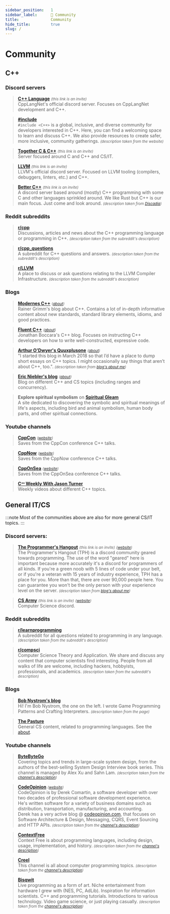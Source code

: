 ```yaml
---
sidebar_position:	1
sidebar_label:		👥 Community
title:				Community
hide_title:			true
slug: /
---
```


# Community

## <b>C++</b>

### Discord servers

> [**C++ Language**](https://discord.gg/VRGPw5JCX5) <small><i>(this link is an invite)</i></small>  
CppLangNet's official discord server. Focuses on CppLangNet development and C++.

> [**#include**](https://www.includecpp.org/discord/)  
`#include <C++>` is a global, inclusive, and diverse community for developers interested in C++. Here, you can find a welcoming space to learn and discuss C++. We also provide resources to create safer, more inclusive, community gatherings. <small><i>(description taken from the website)</i></small>

> [**Together C & C++**](https://discord.gg/tccpp) <small><i>(this link is an invite)</i></small>  
Server focused around C and C++ and CS/IT.

> [**LLVM**](https://discord.gg/GFK3TmG6EQ) <small><i>(this link is an invite)</i></small>  
LLVM's official discord server. Focused on LLVM tooling (compilers, debuggers, linters, etc.) and C++.

> [**Better C++**](https://discord.com/invite/sJJjX8B) <small><i>(this link is an invite)</i></small>  
A discord server based around (mostly) C++ programming with some C and other languages sprinkled around. We like Rust but C++ is our main focus. Just come and look around. <small><i>(description taken from <a href="https://discadia.com/server/bettercpp/">Discadia</a>)</i></small>

### Reddit subreddits

> [**r/cpp**](https://www.reddit.com/r/cpp)  
Discussions, articles and news about the C++ programming language or programming in C++. <small><i>(description taken from the subreddit's description)</i></small>

> [**r/cpp_questions**](https://www.reddit.com/r/cpp_questions)  
A subreddit for C++ questions and answers. <small><i>(description taken from the subreddit's description)</i></small>

> [**r/LLVM**](https://www.reddit.com/r/LLVM)  
A place to discuss or ask questions relating to the LLVM Compiler Infrastructure. <small><i>(description taken from the subreddit's description)</i></small>

### Blogs

> [**Modernes C++**](https://www.modernescpp.com/) <small>(<i><a href="https://www.modernescpp.com/index.php/der-einstieg-in-modernes-c">about</a>)</i></small>  
Rainer Grimm's blog about C++. Contains a lot of in-depth informative content about new standards, standard library elements, idioms, and good practices.

> [**Fluent C++**](https://www.fluentcpp.com/) <small><i>(<a href="https://www.fluentcpp.com/about-me/">about</a>)</i></small>  
Jonathan Boccara's C++ blog. Focuses on instructing C++ developers on how to write well-constructed, expressive code.

> [**Arthur O'Dwyer's Quuxplusone**](https://quuxplusone.github.io/blog/) <small><i>(<a href="https://quuxplusone.github.io/blog/about/">about</a>)</i></small>  
"I started this blog in March 2018 so that I’d have a place to dump short essays on C++ topics. I might occasionally say things that aren’t about C++, too.". <small><i>(description taken from <a href="https://quuxplusone.github.io/blog/about/#i-started-this-blog-in-march-201">blog's about me</a>)</i></small>

> [**Eric Niebler's blog**](https://ericniebler.com/about/) <small><i>(<a href="https://ericniebler.com/about/">about</a>)</i></small>  
Blog on different C++ and CS topics (including ranges and concurrency).

> **Explore spiritual symbolism** on [**Spiritual Gleam**](https://spiritualgleam.com/)  
A site dedicated to discovering the symbolic and spiritual meanings of life's aspects, including bird and animal symbolism, human body parts, and other spiritual connections.

### Youtube channels

> [**CppCon**](https://www.youtube.com/@CppCon) <small><i>(<a href="https://cppcon.org">website</a>)</i></small>  
Saves from the CppCon conference C++ talks.

> [**CppNow**](https://www.youtube.com/@BoostCon) <small><i>(<a href="https://cppnow.org">website</a>)</i></small>  
Saves from the CppNow conference C++ talks.

> [**CppOnSea**](https://www.youtube.com/@cpponsea2834) <small><i>(<a href="https://cpponsea.uk/">website</a>)</i></small>  
Saves from the CppOnSea conference C++ talks.

> [**Cᐩᐩ Weekly With Jason Turner**](https://www.youtube.com/@cppweekly)  
Weekly videos about different C++ topics.

## <b>General IT/CS</b>

:::note
Most of the communities above are also for more general CS/IT topics.
:::

### Discord servers:

> [**The Programmer's Hangout**](https://discord.com/invite/programming) <small><i>(this link is an invite)</i></small> <small><i>(<a href="https://theprogrammershangout.com/">website</a>)</i></small>  
The Programmer's Hangout (TPH) is a discord community geared towards programming.
The use of the word "geared" here is important because more accurately it's a discord for programmers of all kinds.
If you're a green noob with 5 lines of code under your belt, or if you're a veteran with 15 years of industry experience, TPH has a place for you.
More than that, there are over 90,000 people here.
You can guarantee you won't be the only person with your experience level on the server. <small><i>(description taken from <a href="https://theprogrammershangout.com/about">blog's about me</a>)</i></small>

> [**CS Army**](https://discord.com/invite/sU2fur9) <small><i>(this link is an invite)</i></small> <small><i>(<a href="https://theprogrammershangout.com/">website</a>)</i></small>  
Computer Science discord.

### Reddit subreddits

> [**r/learnprogramming**](https://www.reddit.com/r/learnprogramming)  
A subreddit for all questions related to programming in any language. <small><i>(description taken from the subreddit's description)</i></small>

> [**r/compsci**](https://www.reddit.com/r/compsci)  
Computer Science Theory and Application. We share and discuss any content that computer scientists find interesting.
People from all walks of life are welcome, including hackers, hobbyists, professionals, and academics. <small><i>(description taken from the subreddit's description)</i></small>

### Blogs

> [**Bob Nystrom's blog**](https://journal.stuffwithstuff.com/)  
Hi! I'm Bob Nystrom, the one on the left. I wrote Game Programming Patterns and Crafting Interpreters. <small><i>(description taken from the page)</i></small>

> [**The Pasture**](https://thephd.dev)  
General CS content, related to programming languages. See the <a href="https://thephd.dev/about/">about</a>.

### Youtube channels

> [**ByteByteGo**](https://www.youtube.com/@ByteByteGo)  
Covering topics and trends in large-scale system design, from the authors of the best-selling System Design Interview book series.
This channel is managed by Alex Xu and Sahn Lam. <small><i>(description taken from the <a href="https://www.youtube.com/@ByteByteGo/about">channel's description</a>)</i></small>

> [**CodeOpinion**](https://www.youtube.com/@CodeOpinion) <small><i>(<a href="https://codeopinion.com">website</a>)</i></small>  
CodeOpinion is by Derek Comartin, a software developer with over two decades of professional software development experience.  
He's written software for a variety of business domains such as distribution, transportation, manufacturing, and accounting.   
Derek has a very active blog @ <a href="https://codeopinion.com">codeopinion.com</a>, that focuses on Software Architecture & Design, Messaging, CQRS,
Event Sourcing and HTTP APIs. <small><i>(description taken from the <a href="https://www.youtube.com/@CodeOpinion/about">channel's description</a>)</i></small>

> [**ContextFree**](https://www.youtube.com/@ContextFree)  
Context Free is about programming languages,
including design, usage, implementation, and history. <small><i>(description taken from the <a href="https://www.youtube.com/@ContextFree/about">channel's description</a>)</i></small>

> [**Creel**](https://www.youtube.com/@WhatsACreel)  
This channel is all about computer programming topics. <small><i>(description taken from the <a href="https://www.youtube.com/@WhatsACreel/about">channel's description</a>)</i></small>

> [**Bisqwit**](https://www.youtube.com/@Bisqwit)  
Live programming as a form of art. Niche entertainment from hardware I grew with (NES, PC, AdLib).
Inspiration for information scientists. C++ and programming tutorials. Introductions to various technology. Video game science,
or just playing casually. <small><i>(description taken from the <a href="https://www.youtube.com/@WhatsACreel/about">channel's description</a>)</i></small>
